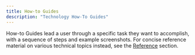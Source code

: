 ```yaml
---
title: How-to Guides
description: "Technology How-To Guides"
---
```



How-to Guides lead a user through a specific task they want to accomplish, with a sequence of steps and example screenshots. For concise reference material on various technical topics instead, see the [Reference](/reference) section.

<SubTopicIndex currentFilePath="/Users/scott/Sites/howto.technology/src/content/docs/Guides"></SubTopicIndex>
